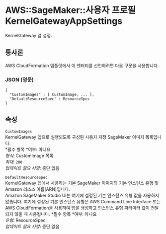 # AWS::SageMaker::사용자 프로필 KernelGatewayAppSettings

KernelGateway 앱 설정.

## 통사론

AWS CloudFormation 템플릿에서 이 엔터티를 선언하려면 다음 구문을 사용합니다.

### JSON (영문)

```
{
  "CustomImages" : [ CustomImage, ... ],
  "DefaultResourceSpec" : ResourceSpec
}
```

## 속성

`CustomImages`  
KernelGateway 앱으로 실행되도록 구성된 사용자 지정 SageMaker 이미지 목록입니다.  
*필수 항목 *여부: 아니요  
_형식_: CustomImage 목록  
_최대_: `200`  
_업데이트 필요 사항_: 중단 없음

`DefaultResourceSpec`  
KernelGateway 앱에서 사용하는 기본 SageMaker 이미지의 기본 인스턴스 유형 및 Amazon 리소스 이름(ARN)입니다.  
Amazon SageMaker Studio UI는 여기에 설정된 기본 인스턴스 유형 값을 사용하지 않습니다. 여기에 설정된 기본 인스턴스 유형은 AWS Command Line Interface 또는 AWS CloudFormation을 사용하여 앱을 생성하고 인스턴스 유형 파라미터 값이 전달되지 않을 때 사용됩니다.
*필수 항목 *여부: 아니요  
_유형_: ResourceSpec  
_업데이트 필요 사항_: 중단 없음

